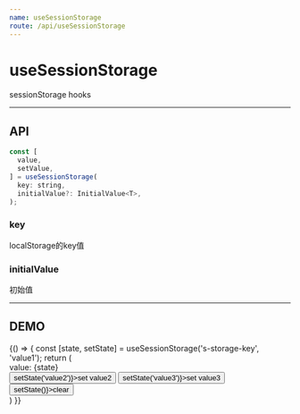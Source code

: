 ```yaml
---
name: useSessionStorage
route: /api/useSessionStorage
---
```



# useSessionStorage #

sessionStorage hooks

<hr />

## API ##
```jsx
const [
  value,
  setValue,
] = useSessionStorage(
  key: string,
  initialValue?: InitialValue<T>,
);
```


### key
localStorage的key值

### initialValue
初始值


<hr />

## DEMO ##

<Playground>
  {() => {
    const [state, setState] = useSessionStorage('s-storage-key', 'value1');
    return (
      <div>
        <div>value: {state}</div>
        <button onClick={() => setState('value2')}>set value2</button>
        <button onClick={() => setState('value3')}>set value3</button>
        <button onClick={() => setState()}>clear</button>
      </div>
    )
  }}
</Playground>


